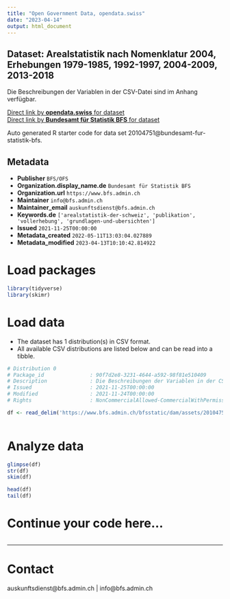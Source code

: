 ```yaml
---
title: "Open Government Data, opendata.swiss"
date: "2023-04-14"
output: html_document
---
```


## Dataset: Arealstatistik nach Nomenklatur 2004, Erhebungen 1979-1985, 1992-1997, 2004-2009, 2013-2018

Die Beschreibungen der Variablen in der CSV-Datei sind im Anhang verfügbar.

[Direct link by **opendata.swiss** for dataset](https://opendata.swiss/de/dataset/arealstatistik-nach-nomenklatur-2004-erhebungen-1979-1985-1992-1997-2004-2009-2013-2018)<br>
[Direct link by **Bundesamt für Statistik BFS** for dataset](https://www.bfs.admin.ch/asset/de/ag-b-00.03-37-area-csv)

Auto generated R starter code for data set 20104751@bundesamt-fur-statistik-bfs.

## Metadata

- **Publisher** `BFS/OFS`
- **Organization.display_name.de** `Bundesamt für Statistik BFS`
- **Organization.url** `https://www.bfs.admin.ch`
- **Maintainer** `info@bfs.admin.ch`
- **Maintainer_email** `auskunftsdienst@bfs.admin.ch`
- **Keywords.de** `['arealstatistik-der-schweiz', 'publikation', 'vollerhebung', 'grundlagen-und-ubersichten']`
- **Issued** `2021-11-25T00:00:00`
- **Metadata_created** `2022-05-11T13:03:04.027889`
- **Metadata_modified** `2023-04-13T10:10:42.814922`


# Load packages

```r

library(tidyverse)
library(skimr)

```

# Load data

-   The dataset has 1 distribution(s) in CSV format.
-   All available CSV distributions are listed below and can be read into a tibble.

```r

# Distribution 0
# Package_id               : 90f7d2e8-3231-4644-a592-98f81e510409
# Description              : Die Beschreibungen der Variablen in der CSV-Datei sind im Anhang verfügbar.
# Issued                   : 2021-11-25T00:00:00
# Modified                 : 2021-11-24T00:00:00
# Rights                   : NonCommercialAllowed-CommercialWithPermission-ReferenceRequired

df <- read_delim('https://www.bfs.admin.ch/bfsstatic/dam/assets/20104753/master')



```

# Analyze data

```r

glimpse(df)
str(df)
skim(df)

head(df)
tail(df)

```

# Continue your code here...

```r

```

------------------------------------------------------------------------

# Contact

auskunftsdienst@bfs.admin.ch | info@bfs.admin.ch
